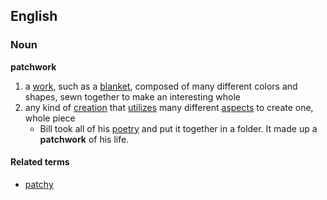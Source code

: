 ==English==
=== Noun ===
'''patchwork'''
# a [[work]], such as a [[blanket]], composed of many different colors and shapes, sewn together to make an interesting whole
# any kind of [[creation]] that [[utilize]]s many different [[aspect]]s to create one, whole piece
#* Bill took all of his [[poetry]] and put it together in a folder. It made up a '''patchwork''' of his life.
==== Related terms ====
*[[patchy]]